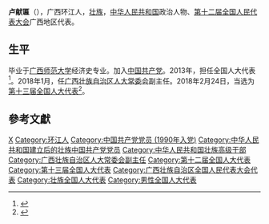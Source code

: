 '''卢献匾'''（{{bd|1962年|12月||catIdx=Lu卢}}），广西环江人，[[壮族|壮族]]，[[中华人民共和国|中华人民共和国]]政治人物、[[第十二届全国人民代表大会|第十二届全国人民代表大会]]广西地区代表。

== 生平 ==
毕业于[[广西师范大学|广西师范大学]]经济史专业。加入[[中国共产党|中国共产党]]。2013年，担任全国人大代表<ref>{{cite news|title=全国人大代表信息-卢献匾|url=http://210.82.31.1:8084/delegate/viewDelegate.action?dbid=121938|accessdate=2013-04-05|newspaper=全国人大网|archive-url=https://web.archive.org/web/20160305234242/http://www.npc.gov.cn/delegate/viewDelegate.action?dbid=121938|archive-date=2016-03-05|dead-url=yes}}</ref>。2018年1月，任[[广西壮族自治区人民代表大会常务委员会|广西壮族自治区人大常委会]]副主任。2018年2月24日，当选为[[第十三届全国人大代表|第十三届全国人大代表]]<ref>{{Cite web|title=（受权发布）中华人民共和国第十三届全国人民代表大会代表名单-中新网|url=http://www.chinanews.com/gn/2018/02-25/8453959.shtml|accessdate=2021-02-13|work=中新网|archive-date=2018-02-27|archive-url=https://web.archive.org/web/20180227031724/http://www.chinanews.com/gn/2018/02-25/8453959.shtml|dead-url=no}}</ref>。

==參考文獻==
{{reflist}}

{{广西壮族自治区领导人}}
{{壮族高级干部}}

{{DEFAULTSORT:Lu卢}}
[[Category:卢姓|X]]
[[Category:环江人|Category:环江人]]
[[Category:中国共产党党员_(1990年入党)|Category:中国共产党党员 (1990年入党)]]
[[Category:中华人民共和国建立后的壮族中国共产党党员|Category:中华人民共和国建立后的壮族中国共产党党员]]
[[Category:中华人民共和国壮族高级干部|Category:中华人民共和国壮族高级干部]]
[[Category:广西壮族自治区人大常委会副主任|Category:广西壮族自治区人大常委会副主任]]
[[Category:第十二届全国人大代表|Category:第十二届全国人大代表]]
[[Category:第十三届全国人大代表|Category:第十三届全国人大代表]]
[[Category:广西壮族自治区全国人民代表大会代表|Category:广西壮族自治区全国人民代表大会代表]]
[[Category:壮族全国人大代表|Category:壮族全国人大代表]]
[[Category:男性全国人大代表|Category:男性全国人大代表]]


{{中国政治人物小作品}}
